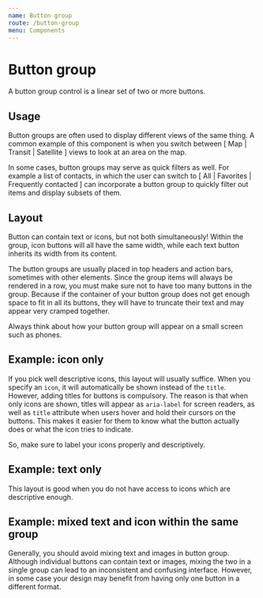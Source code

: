 ```yaml
---
name: Button group
route: /button-group
menu: Components
---
```


# Button group

A button group control is a linear set of two or more buttons.

## Usage

Button groups are often used to display different views of the same thing. A common example of this component is when you switch
between [ Map | Transit | Satellite ] views to look at an area on the map.

In some cases, button groups may serve as quick filters as well. For example a list of contacts, in which the user can switch to [ All | Favorites | Frequently contacted ]
can incorporate a button group to quickly filter out items and display subsets of them.

## Layout

Button can contain text or icons, but not both simultaneously! Within the group, icon buttons will all have the same width, while each text button inherits
its width from its content.

The button groups are usually placed in top headers and action bars, sometimes with other elements. Since the group items will always be rendered in a row,
you must make sure not to have too many buttons in the group. Because if the container of your button group does not get
enough space to fit in all its buttons, they will have to truncate their text and may appear very cramped together.

Always think about how your button group will appear on a small screen such as phones.
<limel-props name="limel-button-group" />

## Example: icon only

If you pick well descriptive icons, this layout will usually suffice. When you specify an `icon`, it will automatically be shown instead of the `title`.
However, adding titles for buttons is compulsory. The reason is that when only icons are shown, titles will appear as `aria-label` for screen readers, as well as
`title` attribute when users hover and hold their cursors on the buttons. This makes it easier for them to know what the button actually does or what the icon tries to indicate.

So, make sure to label your icons properly and descriptively.
<limel-example name="limel-example-button-group-icons" path="button-group" />

## Example: text only

This layout is good when you do not have access to icons which are descriptive enough.
<limel-example name="limel-example-button-group" />

## Example: mixed text and icon within the same group

Generally, you should avoid mixing text and images in button group. Although individual buttons can contain text or images, mixing the two in a single group can
lead to an inconsistent and confusing interface.
However, in some case your design may benefit from having only one button in a different format.
<limel-example name="limel-example-button-group-mix" path="button-group"/>
